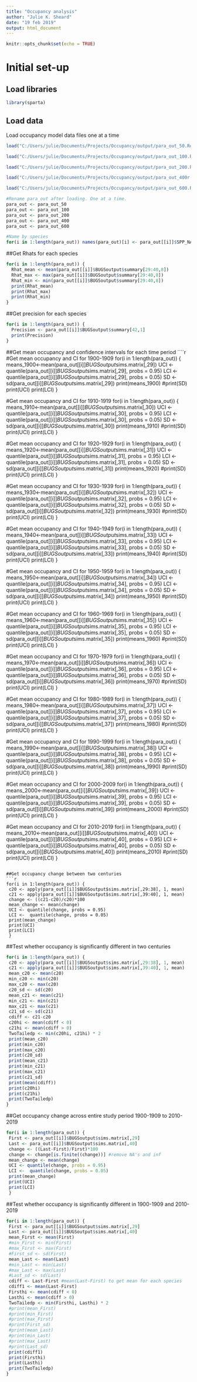---
title: "Occupancy analysis"
author: "Julie K. Sheard"
date: "19 feb 2019"
output: html_document
---


```{r setup, include=FALSE}
knitr::opts_chunk$set(echo = TRUE)
```

# Initial set-up

## Load libraries
```{r}
library(sparta)
```

## Load data 
Load occupancy model data files one at a time 
```{r}

load("C:/Users/julie/Documents/Projects/Occupancy/output/para_out_50.Rdata") #50.000

load("C:/Users/julie/Documents/Projects/Occupancy/output/para_out_100.Rdata") #100.000

load("C:/Users/julie/Documents/Projects/Occupancy/output/para_out_200.Rdata") #200.000

load("C:/Users/julie/Documents/Projects/Occupancy/output/para_out_400r.Rdata") #400.000

load("C:/Users/julie/Documents/Projects/Occupancy/output/para_out_600.Rdata") #600.000

#Rename para_out after loading. One at a time. 
para_out <- para_out_50
para_out <- para_out_100
para_out <- para_out_200
para_out <- para_out_400
para_out <- para_out_600

#Name by species
for(i in 1:length(para_out)) names(para_out)[i] <- para_out[[i]]$SPP_NAM
```

##Get Rhats for each species
```{r}
for(i in 1:length(para_out)) {
  Rhat_mean <- mean(para_out[[i]]$BUGSoutput$summary[29:40,8])
  Rhat_max <- max(para_out[[i]]$BUGSoutput$summary[29:40,8])
  Rhat_min <- min(para_out[[i]]$BUGSoutput$summary[29:40,8])
  print(Rhat_mean)
  print(Rhat_max)
  print(Rhat_min)
}
```

##Get precision for each species
```{r}
for(i in 1:length(para_out)) {
  Precision <- para_out[[i]]$BUGSoutput$summary[42,1]
  print(Precision)
}
```

##Get mean occupancy and confidence intervals for each time period
````{r}
#Get mean occupancy and CI for 1900-1909
for(i in 1:length(para_out)) {
  means_1900<-mean(para_out[[i]]$BUGSoutput$sims.matrix[,29])
  UCI <- quantile(para_out[[i]]$BUGSoutput$sims.matrix[,29], probs = 0.95)
  LCI <-  quantile(para_out[[i]]$BUGSoutput$sims.matrix[,29], probs = 0.05)
  SD <- sd(para_out[[i]]$BUGSoutput$sims.matrix[,29])
  print(means_1900)
  #print(SD)
  print(UCI)
  print(LCI)
}

#Get mean occupancy and CI for 1910-1919
for(i in 1:length(para_out)) {
  means_1910<-mean(para_out[[i]]$BUGSoutput$sims.matrix[,30])
  UCI <- quantile(para_out[[i]]$BUGSoutput$sims.matrix[,30], probs = 0.95)
  LCI <-  quantile(para_out[[i]]$BUGSoutput$sims.matrix[,30], probs = 0.05)
  SD <- sd(para_out[[i]]$BUGSoutput$sims.matrix[,30])
  print(means_1910)
  #print(SD)
  print(UCI)
  print(LCI)
}

#Get mean occupancy and CI for 1920-1929
for(i in 1:length(para_out)) {
  means_1920<-mean(para_out[[i]]$BUGSoutput$sims.matrix[,31])
  UCI <- quantile(para_out[[i]]$BUGSoutput$sims.matrix[,31], probs = 0.95)
  LCI <-  quantile(para_out[[i]]$BUGSoutput$sims.matrix[,31], probs = 0.05)
  SD <- sd(para_out[[i]]$BUGSoutput$sims.matrix[,31])
  print(means_1920)
  #print(SD)
  print(UCI)
  print(LCI)
}

#Get mean occupancy and CI for 1930-1939
for(i in 1:length(para_out)) {
  means_1930<-mean(para_out[[i]]$BUGSoutput$sims.matrix[,32])
  UCI <- quantile(para_out[[i]]$BUGSoutput$sims.matrix[,32], probs = 0.95)
  LCI <-  quantile(para_out[[i]]$BUGSoutput$sims.matrix[,32], probs = 0.05)
  SD <- sd(para_out[[i]]$BUGSoutput$sims.matrix[,32])
  print(means_1930)
  #print(SD)
  print(UCI)
  print(LCI)
}

#Get mean occupancy and CI for 1940-1949
for(i in 1:length(para_out)) {
  means_1940<-mean(para_out[[i]]$BUGSoutput$sims.matrix[,33])
  UCI <- quantile(para_out[[i]]$BUGSoutput$sims.matrix[,33], probs = 0.95)
  LCI <-  quantile(para_out[[i]]$BUGSoutput$sims.matrix[,33], probs = 0.05)
  SD <- sd(para_out[[i]]$BUGSoutput$sims.matrix[,33])
  print(means_1940)
  #print(SD)
  print(UCI)
  print(LCI)
}

#Get mean occupancy and CI for 1950-1959
for(i in 1:length(para_out)) {
  means_1950<-mean(para_out[[i]]$BUGSoutput$sims.matrix[,34])
  UCI <- quantile(para_out[[i]]$BUGSoutput$sims.matrix[,34], probs = 0.95)
  LCI <-  quantile(para_out[[i]]$BUGSoutput$sims.matrix[,34], probs = 0.05)
  SD <- sd(para_out[[i]]$BUGSoutput$sims.matrix[,34])
  print(means_1950)
  #print(SD)
  print(UCI)
  print(LCI)
}

#Get mean occupancy and CI for 1960-1969
for(i in 1:length(para_out)) {
  means_1960<-mean(para_out[[i]]$BUGSoutput$sims.matrix[,35])
  UCI <- quantile(para_out[[i]]$BUGSoutput$sims.matrix[,35], probs = 0.95)
  LCI <-  quantile(para_out[[i]]$BUGSoutput$sims.matrix[,35], probs = 0.05)
  SD <- sd(para_out[[i]]$BUGSoutput$sims.matrix[,35])
  print(means_1960)
  #print(SD)
  print(UCI)
  print(LCI)
}

#Get mean occupancy and CI for 1970-1979
for(i in 1:length(para_out)) {
  means_1970<-mean(para_out[[i]]$BUGSoutput$sims.matrix[,36])
  UCI <- quantile(para_out[[i]]$BUGSoutput$sims.matrix[,36], probs = 0.95)
  LCI <-  quantile(para_out[[i]]$BUGSoutput$sims.matrix[,36], probs = 0.05)
  SD <- sd(para_out[[i]]$BUGSoutput$sims.matrix[,36])
  print(means_1970)
  #print(SD)
  print(UCI)
  print(LCI)
}

#Get mean occupancy and CI for 1980-1989
for(i in 1:length(para_out)) {
  means_1980<-mean(para_out[[i]]$BUGSoutput$sims.matrix[,37])
  UCI <- quantile(para_out[[i]]$BUGSoutput$sims.matrix[,37], probs = 0.95)
  LCI <- quantile(para_out[[i]]$BUGSoutput$sims.matrix[,37], probs = 0.05)
  SD <- sd(para_out[[i]]$BUGSoutput$sims.matrix[,37])
  print(means_1980)
  #print(SD)
  print(UCI)
  print(LCI)
}

#Get mean occupancy and CI for 1990-1999
for(i in 1:length(para_out)) {
  means_1990<-mean(para_out[[i]]$BUGSoutput$sims.matrix[,38])
  UCI <- quantile(para_out[[i]]$BUGSoutput$sims.matrix[,38], probs = 0.95)
  LCI <-  quantile(para_out[[i]]$BUGSoutput$sims.matrix[,38], probs = 0.05)
  SD <- sd(para_out[[i]]$BUGSoutput$sims.matrix[,38])
  print(means_1990)
  #print(SD)
  print(UCI)
  print(LCI)
}

#Get mean occupancy and CI for 2000-2009
for(i in 1:length(para_out)) {
  means_2000<-mean(para_out[[i]]$BUGSoutput$sims.matrix[,39])
  UCI <- quantile(para_out[[i]]$BUGSoutput$sims.matrix[,39], probs = 0.95)
  LCI <-  quantile(para_out[[i]]$BUGSoutput$sims.matrix[,39], probs = 0.05)
  SD <- sd(para_out[[i]]$BUGSoutput$sims.matrix[,39])
  print(means_2000)
  #print(SD)
  print(UCI)
  print(LCI)
}

#Get mean occupancy and CI for 2010-2019
for(i in 1:length(para_out)) {
  means_2010<-mean(para_out[[i]]$BUGSoutput$sims.matrix[,40])
  UCI <- quantile(para_out[[i]]$BUGSoutput$sims.matrix[,40], probs = 0.95)
  LCI <-  quantile(para_out[[i]]$BUGSoutput$sims.matrix[,40], probs = 0.05)
  SD <- sd(para_out[[i]]$BUGSoutput$sims.matrix[,40])
  print(means_2010)
  #print(SD)
  print(UCI)
  print(LCI)
}
```

##Get occupancy change between two centuries
```{r}
for(i in 1:length(para_out)) {
 c20 <- apply(para_out[[i]]$BUGSoutput$sims.matrix[,29:38], 1, mean)
 c21 <- apply(para_out[[i]]$BUGSoutput$sims.matrix[,39:40], 1, mean)
 change <- ((c21-c20)/c20)*100
 mean_change <- mean(change)
 UCI <- quantile(change, probs = 0.95)
 LCI <-  quantile(change, probs = 0.05)
 print(mean_change)
 print(UCI)
 print(LCI)
 }

```

##Test whether occupancy is significantly different in two centuries
```{r}
for(i in 1:length(para_out)) {
 c20 <- apply(para_out[[i]]$BUGSoutput$sims.matrix[,29:38], 1, mean)
 c21 <- apply(para_out[[i]]$BUGSoutput$sims.matrix[,39:40], 1, mean)
 mean_c20 <- mean(c20)
 min_c20 <- min(c20)
 max_c20 <- max(c20)
 c20_sd <- sd(c20)
 mean_c21 <- mean(c21)
 min_c21 <- min(c21)
 max_c21 <- max(c21)
 c21_sd <- sd(c21)
 cdiff <- c21-c20
 c20hi <- mean(cdiff < 0)
 c21hi <- mean(cdiff > 0)
 TwoTailedp <- min(c20hi, c21hi) * 2
 print(mean_c20)
 print(min_c20)
 print(max_c20)
 print(c20_sd)
 print(mean_c21)
 print(min_c21)
 print(max_c21)
 print(c21_sd)
 print(mean(cdiff))
 print(c20hi)
 print(c21hi)
 print(TwoTailedp)
}
```

##Get occupancy change across entire study period 1900-1909 to 2010-2019 
```{r}
for(i in 1:length(para_out)) {
 First <- para_out[[i]]$BUGSoutput$sims.matrix[,29]
 Last <- para_out[[i]]$BUGSoutput$sims.matrix[,40]
 change <- ((Last-First)/First)*100
 change <- change[is.finite((change))] #remove NA's and inf
 mean_change <- mean(change)
 UCI <- quantile(change, probs = 0.95)
 LCI <-  quantile(change, probs = 0.05)
 print(mean_change)
 print(UCI)
 print(LCI)
 }
```

##Test whether occupancy is significantly different in 1900-1909 and 2010-2019
```{r}
for(i in 1:length(para_out)) {
 First <- para_out[[i]]$BUGSoutput$sims.matrix[,29]
 Last <- para_out[[i]]$BUGSoutput$sims.matrix[,40]
 mean_First <- mean(First)
 #min_First <- min(First)
 #max_First <- max(First)
 #First_sd <- sd(First)
 mean_Last <- mean(Last)
 #min_Last <- min(Last)
 #max_Last <- max(Last)
 #Last_sd <- sd(Last)
 cdiff <- Last-First #mean(Last-First) to get mean for each species
 cdiff1 <- mean(Last-First)
 Firsthi <- mean(cdiff < 0)
 Lasthi <- mean(cdiff > 0)
 TwoTailedp <- min(Firsthi, Lasthi) * 2
 #print(mean_First)
 #print(min_First)
 #print(max_First)
 #print(First_sd)
 #print(mean_Last)
 #print(min_Last)
 #print(max_Last)
 #print(Last_sd)
 print(cdiff1)
 print(Firsthi)
 print(Lasthi)
 print(TwoTailedp)
}
```
